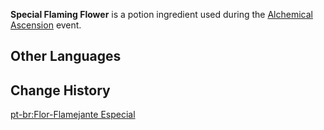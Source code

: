 {{Item Infobox
|id           = 5 <!-- AlchemySimCropExcelConfigData -->
|image        = Item Special Flaming Flower.png
|type         = Potion Ingredients
|quality      = 3
|group        = Strength
|group_label  = Efficacy
|group_icon   = Alchemical Ascension Efficacy Strength.png
|description  = An alchemical ingredient modified specially for use by the Knights of Favonius's Alchemy shop in concocting potions. In Alchemy, it primarily provides a medium amount of {{Color|BP|Strength}} efficacy.<br> Has the {{Color|BP|Warm}} characteristic, which will appear in potions under certain conditions.
|source1      = [[Alchemical Ascension]] - Alchemy Level 7
|event        = Alchemical Ascension
}}
'''Special Flaming Flower''' is a potion ingredient used during the [[Alchemical Ascension]] event.

==Other Languages==
{{Other Languages|default_hidden=1
|en      = Special Flaming Flower
|zhs     = 特别的烈焰花
|zhs_rm  = 
|zht     = 特別的烈焰花
|zht_rm  = 
|ja      = 特別な烈焔花
|ja_rm   = Tokubetsu-na Retsuenbana
|ko      = 특별한 화염꽃
|ko_rm   = 
|es      = Flor llameante especial
|fr      = Fleur enflammée spéciale
|ru      = Особый пылающий цветок
|th      = Flaming Flower พิเศษ
|th_rm   = 
|vi      = Hoa Liệt Hỏa Đặc Biệt
|de      = Besondere Flammenblume
|id      = Flaming Flower Khusus
|pt      = Flor-Flamejante Especial
|tr      = Özel Alev Çiçeği
|it      = Fiorardente speciale
}}

==Change History==
{{Change History|4.5}}

[[pt-br:Flor-Flamejante Especial]]